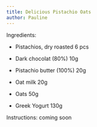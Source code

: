 ```yaml
---
title: Delicious Pistachio Oats
author: Pauline
---
```


Ingredients:

-   Pistachios, dry roasted 6 pcs

-   Dark chocolat (80%) 10g

-   Pistachio butter (100%) 20g

-   Oat milk 20g

-   Oats 50g

-   Greek Yogurt 130g

Instructions: coming soon
